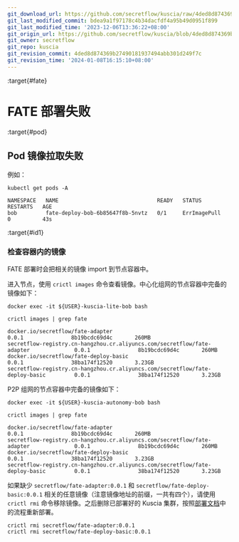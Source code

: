 ```yaml
---
git_download_url: https://github.com/secretflow/kuscia/raw/4ded8d874369b27490181937494abb301d249f7c/docs/reference/troubleshoot/FATEdeployfailed.md
git_last_modified_commit: bdea9a1f97178c4b34dacfdf4a95b49d0951f899
git_last_modified_time: '2023-12-06T13:36:22+08:00'
git_origin_url: https://github.com/secretflow/kuscia/blob/4ded8d874369b27490181937494abb301d249f7c/docs/reference/troubleshoot/FATEdeployfailed.md
git_owner: secretflow
git_repo: kuscia
git_revision_commit: 4ded8d874369b27490181937494abb301d249f7c
git_revision_time: '2024-01-08T16:15:10+08:00'
---
```


:target{#fate}

# FATE 部署失败

:target{#pod}

## Pod 镜像拉取失败

例如：

```shell
kubectl get pods -A

NAMESPACE   NAME                               READY   STATUS         RESTARTS   AGE
bob         fate-deploy-bob-6b85647f8b-5nvtz   0/1     ErrImagePull   0          43s
```

:target{#id1}

### 检查容器内的镜像

FATE 部署时会把相关的镜像 import 到节点容器中。

进入节点，使用 `crictl images` 命令查看镜像。中心化组网的节点容器中完备的镜像如下：

```shell
docker exec -it ${USER}-kuscia-lite-bob bash

crictl images | grep fate

docker.io/secretflow/fate-adapter                                                    0.0.1               8b19bcdc69d4c       260MB
secretflow-registry.cn-hangzhou.cr.aliyuncs.com/secretflow/fate-adapter              0.0.1               8b19bcdc69d4c       260MB
docker.io/secretflow/fate-deploy-basic                                               0.0.1               38ba174f12520       3.23GB
secretflow-registry.cn-hangzhou.cr.aliyuncs.com/secretflow/fate-deploy-basic         0.0.1               38ba174f12520       3.23GB
```

P2P 组网的节点容器中完备的镜像如下：

```shell
docker exec -it ${USER}-kuscia-autonomy-bob bash

crictl images | grep fate

docker.io/secretflow/fate-adapter                                                    0.0.1               8b19bcdc69d4c       260MB
secretflow-registry.cn-hangzhou.cr.aliyuncs.com/secretflow/fate-adapter              0.0.1               8b19bcdc69d4c       260MB
docker.io/secretflow/fate-deploy-basic                                               0.0.1               38ba174f12520       3.23GB
secretflow-registry.cn-hangzhou.cr.aliyuncs.com/secretflow/fate-deploy-basic         0.0.1               38ba174f12520       3.23GB
```

如果缺少 `secretflow/fate-adapter:0.0.1` 和 `secretflow/fate-deploy-basic:0.0.1` 相关的任意镜像（注意镜像地址的前缀，一共有四个），请使用 `crictl rmi` 命令移除镜像。之后删除已部署好的 Kuscia 集群，按照[部署文档](https://www.secretflow.org.cn/docs/kuscia/latest/zh-Hans/tutorial/run_fate_cn)中的流程重新部署。

```shell
crictl rmi secretflow/fate-adapter:0.0.1
crictl rmi secretflow/fate-deploy-basic:0.0.1
```
